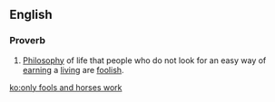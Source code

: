 ==English==

===Proverb===
{{infl|en|proverb|head=[[only]] [[fools]] and [[horses]] [[work]]}}

#[[philosophy|Philosophy]] of life that people who do not look for an easy way of [[earning]] a [[living]] are [[foolish]].

[[ko:only fools and horses work]]